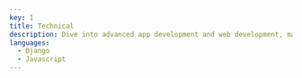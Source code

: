 ---
key: 1
title: Technical
description: Dive into advanced app development and web development, mastering code languages and exploring innovative frameworks. Elevate your tech skills with us.
languages:
  - Django
  - Javascript
---
